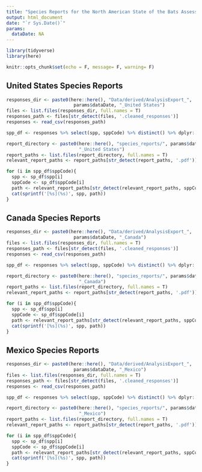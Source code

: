 ```yaml
---
title: "Species Reports for the North American State of the Bats Assessment"
output: html_document
date: "`r Sys.Date()`"
params:
  dataDate: NA
---
```


```r
library(tidyverse)
library(here)
```

```r
knitr::opts_chunk$set(echo = F, message= F, warning= F)
```

## United States Species Reports

```r
responses_dir <- paste0(here::here(), "Data/derived/AnalysisExport_",
                         params$dataDate, "_United States")
files <- list.files(responses_dir, full.names = T)
responses_path <- files[str_detect(files, '.cleaned_responses')]
responses <- read_csv(responses_path)

spp_df <- responses %>% select(spp, sppCode) %>% distinct() %>% dplyr::arrange(spp)

report_directory <- paste0(here::here(), "species_reports/", params$dataDate, 
                           "_United States")
report_paths <- list.files(report_directory, full.names = T)
relevant_report_paths <- report_paths[str_detect(report_paths, '.pdf')]

for (i in spp_df$sppCode){
  spp <- sp_df$spp[i]
  sppCode <- sp_df$sppCode[i]
  path <- relevant_report_paths[str_detect(relevant_report_paths, sppCode)]
  cat(sprintf('[%s](%s)', spp, path))
}
```

## Canada Species Reports

```r
responses_dir <- paste0(here::here(), "Data/derived/AnalysisExport_",
                         params$dataDate, "_Canada")
files <- list.files(responses_dir, full.names = T)
responses_path <- files[str_detect(files, '.cleaned_responses')]
responses <- read_csv(responses_path)

spp_df <- responses %>% select(spp, sppCode) %>% distinct() %>% dplyr::arrange(spp)

report_directory <- paste0(here::here(), "species_reports/", params$dataDate, 
                           "_Canada")
report_paths <- list.files(report_directory, full.names = T)
relevant_report_paths <- report_paths[str_detect(report_paths, '.pdf')]

for (i in spp_df$sppCode){
  spp <- sp_df$spp[i]
  sppCode <- sp_df$sppCode[i]
  path <- relevant_report_paths[str_detect(relevant_report_paths, sppCode)]
  cat(sprintf('[%s](%s)', spp, path))
}
```

## Mexico Species Reports

```r
responses_dir <- paste0(here::here(), "Data/derived/AnalysisExport_",
                         params$dataDate, "_Mexico")
files <- list.files(responses_dir, full.names = T)
responses_path <- files[str_detect(files, '.cleaned_responses')]
responses <- read_csv(responses_path)

spp_df <- responses %>% select(spp, sppCode) %>% distinct() %>% dplyr::arrange(spp)

report_directory <- paste0(here::here(), "species_reports/", params$dataDate, 
                           "_Mexico")
report_paths <- list.files(report_directory, full.names = T)
relevant_report_paths <- report_paths[str_detect(report_paths, '.pdf')]

for (i in spp_df$sppCode){
  spp <- sp_df$spp[i]
  sppCode <- sp_df$sppCode[i]
  path <- relevant_report_paths[str_detect(relevant_report_paths, sppCode)]
  cat(sprintf('[%s](%s)', spp, path))
}
```

